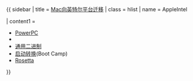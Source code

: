 {{ sidebar
| title = [[Mac向英特尔平台迁移]]
| class = hlist
| name  = AppleIntel

| content1 = 
* [[PowerPC]]
* {{le|苹果-英特尔架构|Apple–Intel architecture}}
* [[通用二进制]]
* [[启动转换]](Boot Camp)
* [[Rosetta]]

}}<noinclude>
{{documentation|Template:Apple/doc}}
</noinclude>